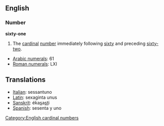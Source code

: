 == English ==
=== Number ===
'''sixty-one'''

#The [[cardinal]] [[number]] immediately following [[sixty]] and preceding [[sixty-two]].

*[[w:Arabic Numerals|Arabic numerals]]: 61
*[[w:Roman numerals|Roman numerals]]: LXI

==Translations==
*[[Italian]]: sessantuno
*[[Latin]]: sexaginta unus
*[[Sanskrit]]: éka<u>s</u>a<u>st</u>i
*[[Spanish]]: sesenta y uno

[[Category:English cardinal numbers]]